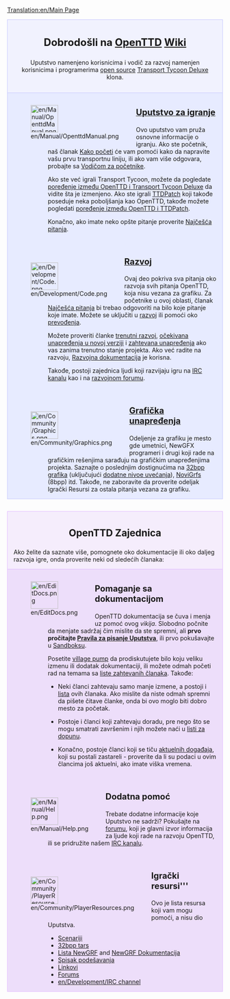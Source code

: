 [[Translation:en/Main Page]]

<div style="background-color: #f1f2fe; border: 1px solid #c7c8fe; margin: 0; padding: 1em 1em 1em 1em; text-align:center">
<div style="font-size:1.7em; font-weight:bold">Dobrodošli na <span class="plainlinks">[http://www.openttd.org/ OpenTTD]</span> [https://www.wikipedia.org/wiki/sr:wiki Wiki]</div>
Uputstvo namenjeno korisnicima i vodič za razvoj namenjen korisnicima i programerima 
[http://www.opensource.org/ open source] [[sr/Transport Tycoon Deluxe|Transport Tycoon Deluxe]] klona.
</div>
<div style="background-color: #E7EBFF; border: 1px solid #c7c8fe; border-top:none; padding: 1em 1em 0em 1em; margin-bottom:2em">
<div style="float:left">[[File:en/Manual/OpenttdManual.png|64px]]</div>
<div style="margin-left:80px; margin-bottom:4em">
<div style="font-size:1.4em; font-weight:bold">[[sr/Manual/Main Page|Uputstvo za igranje]]</div>
Ovo uputstvo vam pruža osnovne informacije o igranju. Ako ste početnik, naš članak [[sr/Kako početi|Kako početi]] će vam pomoći kako da napravite vašu prvu transportnu liniju, ili ako vam više odgovara, probajte sa [[sr/Manual/Tutorial/Main Page|Vodičom za početnike]]. 

Ako ste već igrali Transport Tycoon, možete da pogledate [[sr/Poređenje između OpenTTD i Transport Tycoon Deluxe|poređenje između OpenTTD i Transport Tycoon Deluxe]] da vidite šta je izmenjeno. Ako ste igrali [[sr/TTDPatch|TTDPatch]] koji takođe poseduje neka poboljšanja kao OpenTTD, takođe možete pogledati [[sr/Poređenje između OpenTTD i TTDPatch|poređenje između OpenTTD i TTDPatch]].

Konačno, ako imate neko opšte pitanje proverite [[sr/Archive/Community/Najčešća pitanja|Najčešća pitanja]].
</div>

<div style="float:left">[[File:en/Development/Code.png|64px]]</div>
<div style="margin-left:80px; margin-bottom:4em">
<div style="font-size:1.4em; font-weight:bold">[[sr/Razvoj|Razvoj]]</div>
Ovaj deo pokriva sva pitanja oko razvoja svih pitanja OpenTTD, koja nisu vezana za grafiku. Za početnike u ovoj oblasti, članak [[sr/Razvoj najčešća pitanja|Najčešća pitanja]] bi trebao odgovoriti na bilo koje pitanje koje imate.  Možete se uključiti u [[sr/Razvoj|razvoj]] ili pomoći oko [[sr/Internationalization|prevođenja]]. 

Možete proveriti članke [[en/Recent and Current Developments|trenutni razvoj]], [[en/Archive/Lists/Roadmap|očekivana unapređenja u novoj verziji]] i [[en/Archive/Community/Requested features|zahtevana unapređenja]] ako vas zanima trenutno stanje projekta. Ako već radite na razvoju, [[en/Development/Main Page|Razvojna dokumentacija]] je korisna.

Takođe, postoji zajednica ljudi koji razvijaju igru na [[en/Development/IRC channel|IRC kanalu]] kao i na [http://www.tt-forums.net/viewforum.php?f=33 razvojnom forumu].
</div>

<div style="float:left">[[File:en/Community/Graphics.png|64px]]</div>
<div style="margin-left:80px; margin-bottom:1em; min-height:64px">
<div style="font-size:1.4em; font-weight:bold">[[en/Development/NewGRF/Main Page|Grafička unapređenja]]</div>
Odeljenje za grafiku je mesto gde umetnici, NewGFX programeri i drugi koji rade na grafičkim rešenjima sarađuju na grafičkim unapređenjima projekta. Saznajte o poslednjim dostignućima na [[en/Archive/Old 32bpp/32bit Graphics Development|32bpp grafika]] (uključujući [[en/Community/NewGRF/Playing with 32 bpp graphics|dodatne nivoe uvećanja]]), [[en/Manual/NewGRF|NoviGrfs]] (8bpp) itd. Takođe, ne zaboravite da proverite odeljak Igrački Resursi za ostala pitanja vezana za grafiku.
</div>

</div>

<div style="background-color: #F5EDFC; border: 1px solid #E1BBFF; margin: 0; padding: 1em 1em 0em 1em;">
<div style="font-size:1.6em; font-weight:bold; text-align:center">OpenTTD Zajednica</div>
Ako želite da saznate više, pomognete oko dokumentacije ili oko daljeg razvoja igre, onda proverite neki od sledećih članaka:
</div>

<div style="background-color: #EDDEFA; border: 1px solid #E1BBFF; border-top:none; padding: 1em 1em 0em 1em;">

<div style="float:left">[[File:en/EditDocs.png|64px]]</div>
<div style="margin-left:80px; margin-bottom:4em">
<div style="font-size:1.4em; font-weight:bold">Pomaganje sa dokumentacijom</div>
OpenTTD dokumentacija se čuva i menja uz pomoć ovog <em>vikija</em>. Slobodno počnite da menjate sadržaj čim mislite da ste spremni, ali  ''' prvo pročitajte [[en/Wiki/Manual of Style|Pravila za pisanje Uputstva]] ''', ili prvo pokušavajte u [[en/Sandbox|Sandboksu]].  

Posetite [[en/Archive/Community/Village Pump|village pump]] da prodiskutujete bilo koju veliku izmenu ili dodatak dokumentaciji, ili možete odmah početi rad na temama sa [[en/Requested Articles|liste zahtevanih članaka]]. Takođe:

*Neki članci zahtevaju samo manje izmene, a postoji i [[:Category:en/To do|lista]] ovih članaka.  Ako mislite da niste odmah spremni da pišete čitave članke, onda bi ovo moglo biti dobro mesto za početak. 

*Postoje i članci koji zahtevaju doradu, pre nego što se mogu smatrati završenim i njih možete naći u [[:Category:en/Articles to be expanded|listi za dopunu]]. 

*Konačno, postoje članci koji se tiču [[:Category:en/Current events|aktuelnih događaja]], koji su postali zastareli - proverite da li su podaci u ovim člancima još aktuelni, ako imate viška vremena.
</div>

<div style="float:left">[[File:en/Manual/Help.png|64px]]</div>
<div style="margin-left:80px; margin-bottom:4em">
<div style="font-size:1.4em; font-weight:bold">Dodatna pomoć</div>
Trebate dodatne informacije koje Uputstvo ne sadrži? Pokušajte na [http://www.tt-forums.net/viewforum.php?f=55 forumu], koji je glavni izvor informacija za ljude koji rade na razvoju OpenTTD, ili se pridružite našem [[en/Development/IRC channel|IRC kanalu]].
</div>

<div style="float:left">[[File:en/Community/PlayerResources.png|64px]]</div>
<div style="margin-left:80px; margin-bottom:1em">
<div style="font-size:1.4em; font-weight:bold">Igrački resursi'''</div>
Ovo je lista resursa koji vam mogu pomoći, a nisu dio Uputstva.
*[[en/Community/Scenarios/Main Page|Scenariji]]
*[[en/Archive/Old 32bpp/List of downloadable 32 bpp tars|32bpp tars]]
*[[en/Community/NewGRF/Main Page|Lista NewGRF]] and [[en/Manual/NewGRF|NewGRF Dokumentacija]]
*[[en/Archive/Manual/Settings/Advanced Settings|Spisak podešavanja]]
*[[en/Archive/Lists/Links|Linkovi]]
*[http://www.tt-forums.net/viewforum.php?f=55 Forums]
*[[en/Development/IRC channel]]
</div>
</div>